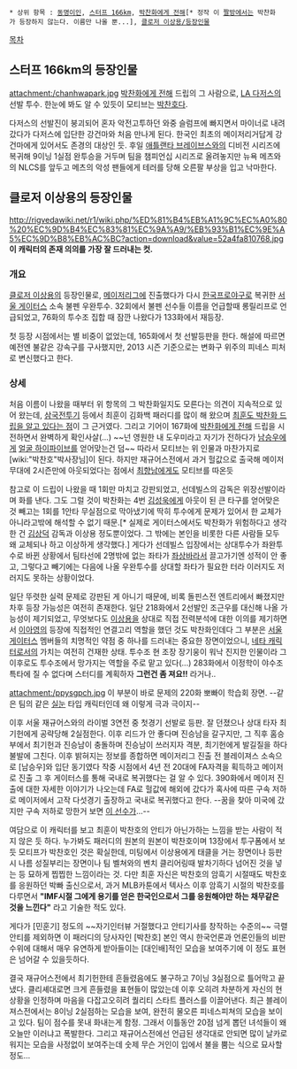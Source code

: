  * 상위 항목 : [[동명이인]], [[스터프 166km]], [[박찬화에게 전해]][* 정작 이 [[짤방]]에서는 박찬화가 등장하지 않는다. 이름만 나올 뿐...], [[클로저 이상용/등장인물]]

[[목차]]

== 스터프 166km의 등장인물 ==
attachment:/chanhwapark.jpg
[[박찬화에게 전해]] 드립의 그 사람으로, [[LA 다저스]]의 선발 투수. 한눈에 봐도 알 수 있듯이 모티브는 [[박찬호]]다.

다저스의 선발진이 붕괴되어 혼자 악전고투하던 와중 슬럼프에 빠지면서 마이너로 내려갔다가 다저스에 입단한 강건마와 처음 만나게 된다. 한국인 최초의 메이저리거답게 강건마에게 있어서도 존경의 대상인 듯. 후일 [[애틀랜타 브레이브스]]와의 디비전 시리즈에 복귀해 9이닝 1실점 완투승을 거두며 팀을 챔피언십 시리즈로 올려놓지만 뉴욕 메츠와의 NLCS를 앞두고 메츠의 악성 팬들에게 테러를 당해 오른팔 부상을 입고 낙마한다.


== 클로저 이상용의 등장인물 ==
http://rigvedawiki.net/r1/wiki.php/%ED%81%B4%EB%A1%9C%EC%A0%80%20%EC%9D%B4%EC%83%81%EC%9A%A9/%EB%93%B1%EC%9E%A5%EC%9D%B8%EB%AC%BC?action=download&value=52a4fa810768.jpg
'''이 캐릭터의 존재 의의를 가장 잘 드러내는 컷.'''

=== 개요 ===
[[클로저 이상용]]의 등장인물로, [[메이저리그]]에 진출했다가 다시 [[한국프로야구]]로 복귀한 [[서울 게이터스]] 소속 불펜 우완투수. 32회에서 불펜 선수들 이름을 언급할때 롱릴리프로 언급되었고, 76화의 투수조 집합 때 잠깐 나왔다가 133화에서 재등장.

첫 등장 시점에서는 별 비중이 없었는데, 165화에서 첫 선발등판을 한다. 해설에 따르면 예전엔 불같은 강속구를 구사했지만, 2013 시즌 기준으로는 변화구 위주의 피네스 피처로 변신했다고 한다.


=== 상세 ===
처음 이름이 나왔을 때부터 위 항목의 그 박찬화일지도 모른다는 의견이 지속적으로 있어 왔는데, [[삼국전투기]] 등에서 최훈이 김화백 패러디를 많이 해 왔으며 [http://comic.naver.com/webtoon/detail.nhn?titleId=22027&no=376&weekday=wed 최훈도 박찬화 드립을 알고 있다는 점]이 그 근거였다. 그리고 기어이 167화에 [[박찬화에게 전해]] 드립을 시전하면서 완벽하게 확인사살(...) ~~넌 영원한 내 도우미라고 자기가 전하다가 [[남승우]]에게 [[싸대기|얼굴 하이파이브]]를 얻어맞는건 덤~~ 따라서 모티브는 위 인물과 마찬가지로 [wiki:"박찬호"박사장님]이 된다. 하지만 재규어스전에서 과거 헐값으로 출국해 메이저무대에 2시즌만에 아웃되었다는 점에서 [[최향남]]에게도 모티브를 따온듯

참고로 이 드립이 나왔을 때 1회만 마치고 강판되었고, 선데빌스의 감독은 위장선발이라며 화를 낸다. 그도 그럴 것이 박찬화는 4번 [[김성욱(클로저 이상용)|김성욱]]에게 아웃이 된 큰 타구를 얻어맞은 것 빼고는 1회를 1안타 무실점으로 막아냈기에 딱히 투수에게 문제가 있어서 한 교체가 아니라고밖에 해석할 수 없기 때문.[* 실제로 게이터스에서도 박찬화가 위험하다고 생각한 건 [[김상덕]] 감독과 이상용 정도뿐이었다. 그 밖에는 본인을 비롯한 다른 사람들 모두 왜 교체되나 하고 이상하게 생각했다.] 게다가 선데빌스 입장에서는 상대투수가 좌완투수로 바뀐 상황에서 팀타선에 2명밖에 없는 좌타가 [[좌상바]]라서 끌고가기엔 성적이 안 좋고, 그렇다고 빼기에는 다음에 나올 우완투수를 상대할 좌타가 필요한 터라 이러지도 저러지도 못하는 상황이었다.

일단 뚜렷한 실력 문제로 강판된 게 아니기 때문에, 비록 돌핀스전 엔트리에서 빠졌지만 차후 등장 가능성은 여전히 존재한다. 일단 218화에서 2선발인 조근우를 대신해 나올 가능성이 제기되었고, 무엇보다도 [[이상용(클로저 이상용)|이상용]]을 상대로 직접 전력분석에 대한 이의를 제기하면서 [[이아영(클로저 이상용)|이아영]]의 등장에 직접적인 연결고리 역할을 했던 것도 박찬화인데다 그 부분은 [[서울 게이터스]] 멤버들의 치명적인 약점 중 하나를 드러내는 중요한 장면이었으니, [[네타 캐릭터]]로서의 가치는 여전히 건재한 상태. 투수조 현 조장 장기웅이 워낙 진지한 인물이라 그 이후로도 투수조에서 망가지는 역할을 주로 맡고 있다(...) 283화에서 이정학이 야수조 특타에 질 수 없다며 스터디를 계획하자 '''그런건 좀 져요!!''' 라거나..

attachment:/ppysgpch.jpg
이 부분이 바로 문제의 220화 뽀빠이 학습회 장면. --같은 팀의 같은 [[실눈]] 타입 캐릭터인데 왜 이렇게 극과 극이지--

이후 서울 재규어스와의 라이벌 3연전 중 첫경기 선발로 등판. 잘 던졌으나 상대 타자 최기헌에게 공략당해 2실점한다. 이후 리드가 안 좋다며 진승남을 갈구지만, 그 직후 홈승부에서 최기헌과 진승남이 충돌하며 진승남이 쓰러지자 격분, 최기헌에게 발길질을 하다 불발에 그친다. 이후 밝혀지는 정보를 종합하면 메이저리그 진출 전 블레이져스 소속으로 [남승우]와 입단 동기였다 작중 시점에서 4년 전 20대에 FA자격을 획득하고 메이저로 진출 그 후 게이터스를 통해 국내로 복귀했다는 걸 알 수 있다. 390화에서 메이저 진출에 대한 자세한 이야기가 나오는데 FA로 헐값에 해외에 갔다가 혹사에 따른 구속 저하로 메이저에서 고작 다섯경기 출장하고 국내로 복귀했다고 한다. --꿈을 찾아 미국에 갔지만 구속 저하로 망한거 보면 [[윤석민(투수)|이 선수]]가...--

여담으로 이 캐릭터를 보고 최훈이 박찬호의 안티가 아닌가하는 느낌을 받는 사람이 적지 않은 듯 하다. 누가봐도 패러디의 원본의 원본이 박찬호이며 13장에서 투구폼에서 보듯 모티프가 박찬호인 것은 확실한데, 미팅에서 이상용에게 태클을 거는 장면이나 등판시 나름 성질부리는 장면이나 팀 벨쳐와의 벤치 클리어링때 발차기하다 넘어진 것을 넣는 등 묘하게 찝찝한 느낌이라는 것. 다만 최훈 자신은 박찬호의 암흑기 시절때도 박찬호를 응원하던 박빠 출신으로서, 과거 MLB카툰에서 텍사스 이후 암흑기 시절의 박찬호를 다루면서 '''"IMF시절 그에게 용기를 얻은 한국인으로서 그를 응원해야만 하는 채무같은 것을 느낀다"''' 라고 기술한 적도 있다.

게다가 [민훈기] 정도의 ~~자기인터뷰 거절했다고 안티기사를 창작하는 수준의~~ 극렬안티를 제외하면 이 패러디의 당사자인 [박찬호] 본인 역시 한국언론과 언론인들의 비판수위에 대해서 매우 유연하게 받아들이는 [대인배]적인 모습을 보여주기에 이 정도 표현은 넘어갈 수 있을듯하다.

결국 재규어스전에서 최기헌한테 흔들렸음에도 불구하고 7이닝 3실점으로 틀어막고 끝냈다. 클리셰대로면 크게 흔들렸을 표현들이 많았는데 이후 오히려 차분하게 자신의 현 상황을 인정하며 마음을 다잡고오히려 퀄리티 스타트 플러스를 이끌어낸다. 최근 블레이져스전에서는 8이닝 2실점하는 모습을 보여, 완전히 물오른 피네스피쳐의 모습을 보이고 있다. 팀이 점수를 못내 화내는게 함정. 그래서 이틀동안 20점 넘게 뽑던 녀석들이 왜 오늘만 이러냐고 폭발한다. 그리고 재규어스전에선 언급된 생각대로 안되면 많이 날카로워지는 모습을 사정없이 보여주는데 숫제 무슨 거인이 입에서 불을 뿜는 식으로 묘사할 정도...
